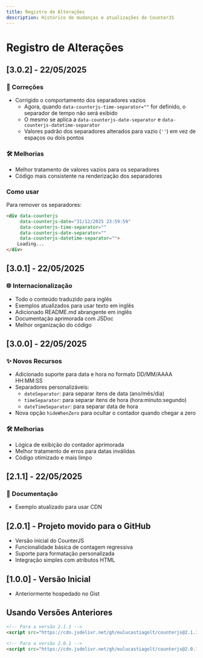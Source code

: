 ```yaml
---
title: Registro de Alterações
description: Histórico de mudanças e atualizações do CounterJS
---
```


# Registro de Alterações

## [3.0.2] - 22/05/2025
### 🐛 Correções
- Corrigido o comportamento dos separadores vazios
  - Agora, quando `data-counterjs-time-separator=""` for definido, o separador de tempo não será exibido
  - O mesmo se aplica a `data-counterjs-date-separator` e `data-counterjs-datetime-separator`
  - Valores padrão dos separadores alterados para vazio (`''`) em vez de espaços ou dois pontos

### 🛠 Melhorias
- Melhor tratamento de valores vazios para os separadores
- Código mais consistente na renderização dos separadores

### Como usar
Para remover os separadores:
```html
<div data-counterjs
     data-counterjs-date="31/12/2025 23:59:59"
     data-counterjs-time-separator=""
     data-counterjs-date-separator=""
     data-counterjs-datetime-separator="">
    Loading...
</div>
```


## [3.0.1] - 22/05/2025
### 🌐 Internacionalização
- Todo o conteúdo traduzido para inglês
- Exemplos atualizados para usar texto em inglês
- Adicionado README.md abrangente em inglês
- Documentação aprimorada com JSDoc
- Melhor organização do código

## [3.0.0] - 22/05/2025
### ✨ Novos Recursos
- Adicionado suporte para data e hora no formato DD/MM/AAAA HH:MM:SS
- Separadores personalizáveis:
  - `dateSeparator`: para separar itens de data (ano/mês/dia)
  - `timeSeparator`: para separar itens de hora (hora:minuto:segundo)
  - `dateTimeSeparator`: para separar data de hora
- Nova opção `hideWhenZero` para ocultar o contador quando chegar a zero

### 🛠 Melhorias
- Lógica de exibição do contador aprimorada
- Melhor tratamento de erros para datas inválidas
- Código otimizado e mais limpo

## [2.1.1] - 22/05/2025
### 📝 Documentação
- Exemplo atualizado para usar CDN

## [2.0.1] - Projeto movido para o GitHub
- Versão inicial do CounterJS
- Funcionalidade básica de contagem regressiva
- Suporte para formatação personalizada
- Integração simples com atributos HTML

## [1.0.0] - Versão Inicial
- Anteriormente hospedado no Gist

## Usando Versões Anteriores

```html
<!-- Para a versão 2.1.1 -->
<script src="https://cdn.jsdelivr.net/gh/eulucastiagolt/counterjs@2.1.1/counter.min.js"></script>

<!-- Para a versão 2.0.1 -->
<script src="https://cdn.jsdelivr.net/gh/eulucastiagolt/counterjs@2.0.1/counter.min.js"></script>
```
